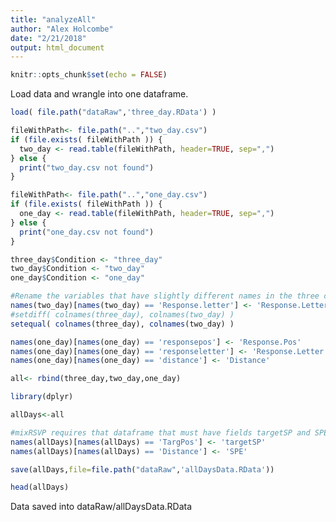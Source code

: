 ```yaml
---
title: "analyzeAll"
author: "Alex Holcombe"
date: "2/21/2018"
output: html_document
---
```


```r
knitr::opts_chunk$set(echo = FALSE)
```

Load data and wrangle into one dataframe.
```r
load( file.path("dataRaw",'three_day.RData') )

fileWithPath<- file.path("..","two_day.csv")
if (file.exists( fileWithPath )) {
  two_day <- read.table(fileWithPath, header=TRUE, sep=",")
} else {
  print("two_day.csv not found")
}

fileWithPath<- file.path("..","one_day.csv")
if (file.exists( fileWithPath )) {
  one_day <- read.table(fileWithPath, header=TRUE, sep=",")
} else {
  print("one_day.csv not found")
}

three_day$Condition <- "three_day"
two_day$Condition <- "two_day"
one_day$Condition <- "one_day"

#Rename the variables that have slightly different names in the three conditions, because that prevents merging
names(two_day)[names(two_day) == 'Response.letter'] <- 'Response.Letter'
#setdiff( colnames(three_day), colnames(two_day) )
setequal( colnames(three_day), colnames(two_day) )

names(one_day)[names(one_day) == 'responsepos'] <- 'Response.Pos'
names(one_day)[names(one_day) == 'responseletter'] <- 'Response.Letter'
names(one_day)[names(one_day) == 'distance'] <- 'Distance'

all<- rbind(three_day,two_day,one_day)

library(dplyr)

allDays<-all

#mixRSVP requires that dataframe that must have fields targetSP and SPE
names(allDays)[names(allDays) == 'TargPos'] <- 'targetSP'
names(allDays)[names(allDays) == 'Distance'] <- 'SPE'

save(allDays,file=file.path("dataRaw",'allDaysData.RData'))

head(allDays)
```
Data saved into dataRaw/allDaysData.RData

